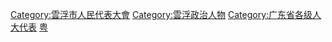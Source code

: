 [[Category:雲浮市人民代表大會|Category:雲浮市人民代表大會]]
[[Category:雲浮政治人物|Category:雲浮政治人物]]
[[Category:广东省各级人大代表|Category:广东省各级人大代表]]
[[Category:设区的市人大代表|粤]]